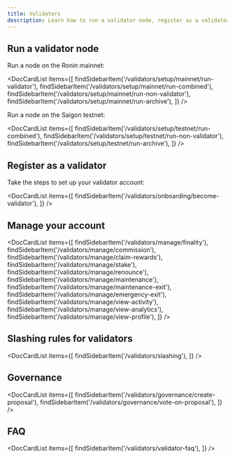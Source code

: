 ```yaml
---
title: Validators
description: Learn how to run a validator node, register as a validator, manage your account, and more.
---
```



## Run a validator node

Run a node on the Ronin mainnet:

<DocCardList items={[
    findSidebarItem('/validators/setup/mainnet/run-validator'),
    findSidebarItem('/validators/setup/mainnet/run-combined'),
    findSidebarItem('/validators/setup/mainnet/run-non-validator'),
    findSidebarItem('/validators/setup/mainnet/run-archive'),
    ]} />

Run a node on the Saigon testnet:

<DocCardList items={[
    findSidebarItem('/validators/setup/testnet/run-combined'),
    findSidebarItem('/validators/setup/testnet/run-non-validator'),
    findSidebarItem('/validators/setup/testnet/run-archive'),
    ]} />

## Register as a validator

Take the steps to set up your validator account:

<DocCardList items={[
    findSidebarItem('/validators/onboarding/become-validator'),
    ]} />

## Manage your account

<DocCardList items={[
    findSidebarItem('/validators/manage/finality'),
    findSidebarItem('/validators/manage/commission'),
    findSidebarItem('/validators/manage/claim-rewards'),
    findSidebarItem('/validators/manage/stake'),
    findSidebarItem('/validators/manage/renounce'),
    findSidebarItem('/validators/manage/maintenance'),
    findSidebarItem('/validators/manage/maintenance-exit'),
    findSidebarItem('/validators/manage/emergency-exit'),
    findSidebarItem('/validators/manage/view-activity'),
    findSidebarItem('/validators/manage/view-analytics'),
    findSidebarItem('/validators/manage/view-profile'),
    ]} />

## Slashing rules for validators

<DocCardList items={[
    findSidebarItem('/validators/slashing'),
    ]} />

## Governance

<DocCardList items={[
    findSidebarItem('/validators/governance/create-proposal'),
    findSidebarItem('/validators/governance/vote-on-proposal'),
    ]} />

## FAQ

<DocCardList items={[
    findSidebarItem('/validators/validator-faq'),
    ]} />
